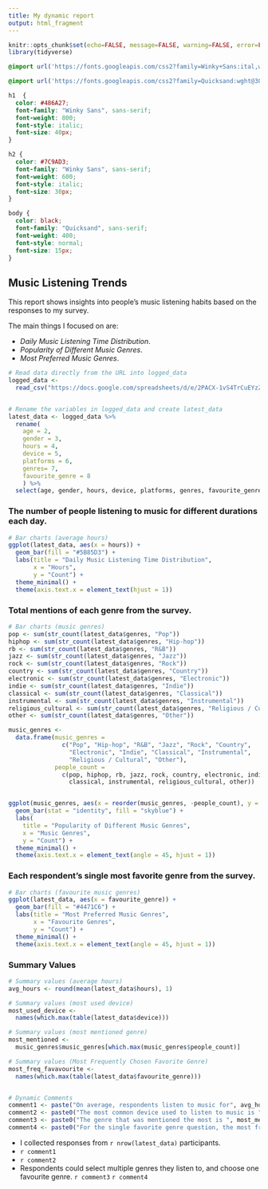 ```yaml
---
title: My dynamic report
output: html_fragment
---
```


```r
knitr::opts_chunk$set(echo=FALSE, message=FALSE, warning=FALSE, error=FALSE)
library(tidyverse)
```

```css
@import url('https://fonts.googleapis.com/css2?family=Winky+Sans:ital,wght@0,300..900;1,300..900&display=swap');

@import url('https://fonts.googleapis.com/css2?family=Quicksand:wght@300..700&family=Winky+Sans:ital,wght@1,800&display=swap');

h1  {
  color: #486A27;
  font-family: "Winky Sans", sans-serif;
  font-weight: 800;
  font-style: italic;
  font-size: 40px;
}

h2 {
  color: #7C9AD3;
  font-family: "Winky Sans", sans-serif;
  font-weight: 600;
  font-style: italic;
  font-size: 30px;
}

body {
  color: black;
  font-family: "Quicksand", sans-serif;
  font-weight: 400;
  font-style: normal;
  font-size: 15px;
}
```


## Music Listening Trends

 This report shows insights into people's music listening habits based on the responses to my survey.
 
 The main things I focused on are:
 
 - *Daily Music Listening Time Distribution*.
 - *Popularity of Different Music Genres*.
 - *Most Preferred Music Genres*.
 

```r
# Read data directly from the URL into logged_data
logged_data <- 
  read_csv("https://docs.google.com/spreadsheets/d/e/2PACX-1vS4TrCuEYzZOF2AOezbqeyKbJcDjsV_UYuGDRWR3HNTqFwZqzqgcmnHjwtbA-QPAQmKVsq-RXhsLfDV/pub?gid=769878342&single=true&output=csv")


# Rename the variables in logged_data and create latest_data
latest_data <- logged_data %>% 
  rename(
    age = 2,
    gender = 3,
    hours = 4,
    device = 5,
    platforms = 6,
    genres= 7,
    favourite_genre = 8
    ) %>%
  select(age, gender, hours, device, platforms, genres, favourite_genre)
```



### The number of people listening to music for different durations each day.
```r
# Bar charts (average hours)
ggplot(latest_data, aes(x = hours)) +
  geom_bar(fill = "#5B85D3") +
  labs(title = "Daily Music Listening Time Distribution",
       x = "Hours",
       y = "Count") +
  theme_minimal() +
  theme(axis.text.x = element_text(hjust = 1)) 
```


### Total mentions of each genre from the survey.
```r
# Bar charts (music genres)
pop <- sum(str_count(latest_data$genres, "Pop"))
hiphop <- sum(str_count(latest_data$genres, "Hip-hop"))
rb <- sum(str_count(latest_data$genres, "R&B"))
jazz <- sum(str_count(latest_data$genres, "Jazz"))
rock <- sum(str_count(latest_data$genres, "Rock"))
country <- sum(str_count(latest_data$genres, "Country"))
electronic <- sum(str_count(latest_data$genres, "Electronic"))
indie <- sum(str_count(latest_data$genres, "Indie"))
classical <- sum(str_count(latest_data$genres, "Classical"))
instrumental <- sum(str_count(latest_data$genres, "Instrumental"))
religious_cultural <- sum(str_count(latest_data$genres, "Religious / Cultural"))
other <- sum(str_count(latest_data$genres, "Other"))

music_genres <- 
  data.frame(music_genres = 
               c("Pop", "Hip-hop", "R&B", "Jazz", "Rock", "Country", 
                 "Electronic", "Indie", "Classical", "Instrumental", 
                 "Religious / Cultural", "Other"), 
             people_count = 
               c(pop, hiphop, rb, jazz, rock, country, electronic, indie, 
                 classical, instrumental, religious_cultural, other))


ggplot(music_genres, aes(x = reorder(music_genres, -people_count), y = people_count)) + 
  geom_bar(stat = "identity", fill = "skyblue") +
  labs(
    title = "Popularity of Different Music Genres",
    x = "Music Genres",
    y = "Count") +
  theme_minimal() +
  theme(axis.text.x = element_text(angle = 45, hjust = 1)) 
```



### Each respondent's single most favorite genre from the survey.
```r
# Bar charts (favourite music genres)
ggplot(latest_data, aes(x = favourite_genre)) +
  geom_bar(fill = "#4471C6") +
  labs(title = "Most Preferred Music Genres",
       x = "Favourite Genres",
       y = "Count") +
  theme_minimal() +
  theme(axis.text.x = element_text(angle = 45, hjust = 1)) 
```


### Summary Values
```r
# Summary values (average hours)
avg_hours <- round(mean(latest_data$hours), 1)

# Summary values (most used device)
most_used_device <-
  names(which.max(table(latest_data$device)))

# Summary values (most mentioned genre)
most_mentioned <- 
  music_genres$music_genres[which.max(music_genres$people_count)]

# Summary values (Most Frequently Chosen Favorite Genre)
most_freq_favavourite <- 
  names(which.max(table(latest_data$favourite_genre)))


# Dynamic Comments
comment1 <- paste("On average, respondents listen to music for", avg_hours, "hours per day.")
comment2 <- paste0("The most common device used to listen to music is ", most_used_device, ".")
comment3 <- paste0("The genre that was mentioned the most is ", most_mentioned, ", indicating it is the most popular genre overall.")
comment4 <- paste0("For the single favorite genre question, the most frequently chosen one was ", most_freq_favavourite, ".")
```


- I collected responses from `r nrow(latest_data)` participants.
- `r comment1`
- `r comment2`
- Respondents could select multiple genres they listen to, and choose one favourite genre.
`r comment3`
`r comment4`

